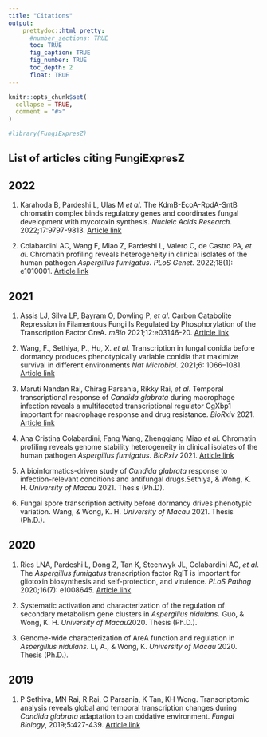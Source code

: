 ```yaml
---
title: "Citations"
output:
    prettydoc::html_pretty:
      #number_sections: TRUE
      toc: TRUE
      fig_caption: TRUE
      fig_number: TRUE
      toc_depth: 2
      float: TRUE
---
```


```r
knitr::opts_chunk$set(
  collapse = TRUE,
  comment = "#>"
)
```

```r
#library(FungiExpresZ)
```

## List of articles citing FungiExpresZ

## 2022

1.  Karahoda B, Pardeshi L, Ulas M *et al.* The KdmB-EcoA-RpdA-SntB chromatin complex binds regulatory genes and coordinates fungal development with mycotoxin synthesis. *Nucleic Acids Research*. 2022;17:9797-9813. [Article link](https://academic.oup.com/nar/article/50/17/9797/6696356)

2.  Colabardini AC, Wang F, Miao Z, Pardeshi L, Valero C, de Castro PA, *et al*. Chromatin profiling reveals heterogeneity in clinical isolates of the human pathogen *Aspergillus fumigatus***.** *PLoS Genet.* 2022;18(1): e1010001. [Article link](https://doi.org/10.1371/journal.pgen.1010001)

## 2021

1.  Assis LJ, Silva LP, Bayram O, Dowling P, *et al.* Carbon Catabolite Repression in Filamentous Fungi Is Regulated by Phosphorylation of the Transcription Factor CreA***.*** *mBio* 2021;12:e03146-20. [Article link](https://doi.org/10.1128/mBio.03146-20.){target="_blank"}

2.  Wang, F., Sethiya, P., Hu, X. *et al.* Transcription in fungal conidia before dormancy produces phenotypically variable conidia that maximize survival in different environments *Nat Microbiol.* 2021;6: 1066--1081. [Article link](https://doi.org/10.1038/s41564-021-00922-y)

3.  Maruti Nandan Rai, Chirag Parsania, Rikky Rai, *et al*. Temporal transcriptional response of *Candida glabrata* during macrophage infection reveals a multifaceted transcriptional regulator CgXbp1 important for macrophage response and drug resistance. *BioRxiv* 2021. [Article link](https://doi.org/10.1101/2021.09.28.462173)

4.  Ana Cristina Colabardini, Fang Wang, Zhengqiang Miao *et al*. Chromatin profiling reveals genome stability heterogeneity in clinical isolates of the human pathogen *Aspergillus fumigatus.* *BioRxiv* 2021. [Article link](https://www.biorxiv.org/content/10.1101/2021.04.19.440431v1.full)

5.  A bioinformatics-driven study of *Candida glabrata* response to infection-relevant conditions and antifungal drugs.Sethiya, & Wong, K. H. *University of Macau* 2021. Thesis (Ph.D).

6.  Fungal spore transcription activity before dormancy drives phenotypic variation***.*** Wang, & Wong, K. H. *University of Macau* 2021. Thesis (Ph.D.).

## 2020

1.  Ries LNA, Pardeshi L, Dong Z, Tan K, Steenwyk JL, Colabardini AC, *et al*. The *Aspergillus fumigatus* transcription factor RglT is important for gliotoxin biosynthesis and self-protection, and virulence. *PLoS Pathog* 2020;16(7): e1008645. [Article link](https://doi.org/10.1371/journal.ppat.1008645){target="_blank"}

2.  Systematic activation and characterization of the regulation of secondary metabolism gene clusters in *Aspergillus nidulans**.*** Guo, & Wong, K. H. *University of Macau*2020. Thesis (Ph.D.).

3.  Genome-wide characterization of AreA function and regulation in *Aspergillus nidulans*. Li, A., & Wong, K. *University of Macau* 2020. Thesis (Ph.D.).

## 2019

1.  P Sethiya, MN Rai, R Rai, C Parsania, K Tan, KH Wong. Transcriptomic analysis reveals global and temporal transcription changes during *Candida glabrata* adaptation to an oxidative environment. *Fungal Biology*, 2019;5:427-439. [Article link](https://www.sciencedirect.com/science/article/pii/S1878614619301795){target="_blank"}
